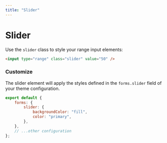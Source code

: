 ```yaml
---
title: "Slider"
--- 
```


# Slider

Use the `slider` class to style your range input elements:

```html live=true
<input type="range" class="slider" value="50" />
```

### Customize

The slider element will apply the styles defined in the `forms.slider` field of your theme configuration.

```js title=siimple.config.js
export default {
    forms: {
        slider: {
            backgroundColor: "fill",
            color: "primary",
        },
    },
    // ...other configuration
};
```

